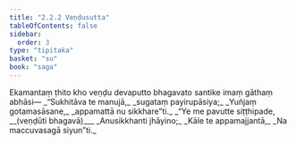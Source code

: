 ```yaml
---
title: "2.2.2 Veṇḍusutta"
tableOfContents: false
sidebar:
  order: 3
type: "tipitaka"
basket: "su"
book: "saga"
---
```



<DynamicBreadcrumb />

<Division number="93" book="saga" bookNo="12" page="50">

<Paragraph number="433" book="saga">
Ekamantaṃ ṭhito kho veṇḍu devaputto bhagavato santike imaṃ gāthaṃ abhāsi—
</Paragraph>

<Paragraph number="434" type="verses" book="saga">
_“Sukhitāva te manujā,_  
_sugataṃ payirupāsiya;_  
_Yuñjaṃ gotamasāsane,_  
_appamattā nu sikkhare”ti._  

</Paragraph>

<Paragraph number="435" type="verses" book="saga">
_“Ye me pavutte siṭṭhipade, __(veṇḍūti bhagavā)___  
_Anusikkhanti jhāyino;_  
_Kāle te appamajjantā,_  
_Na maccuvasagā siyun”ti._
</Paragraph>
</Division>